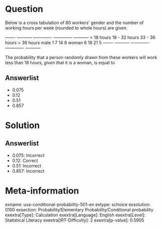 Question
========

Below is a cross tabulation of 80 workers' gender and the number of working hours per week (rounded to whole hours) are given.

  ------- ----------- ------------- ------------- ----------- < 18 hours 18 - 32 hours 33 - 36 hours > 36 hours male 1 7 14 8 woman 6 18 21 5 ------- ----------- ------------- ------------- -----------

The probability that a person randomly drawn from these workers will work less than 18 hours, *given* that it is a woman, is equal to

Answerlist
----------

* 0.075
* 0.12
* 0.51
* 0.857

Solution
========

Answerlist
----------

* 0.075: Incorrect
* 0.12: Correct
* 0.51: Incorrect
* 0.857: Incorrect

Meta-information
================
exname: uva-conditional-probability-501-en
extype: schoice
exsolution: 0100
exsection: Probability/Elementary Probability/Conditional probability
exextra[Type]: Calculation
exextra[Language]: English
exextra[Level]: Statistical Literacy
exextra[IRT-Difficulty]: 2
exextra[p-value]: 0.5905
